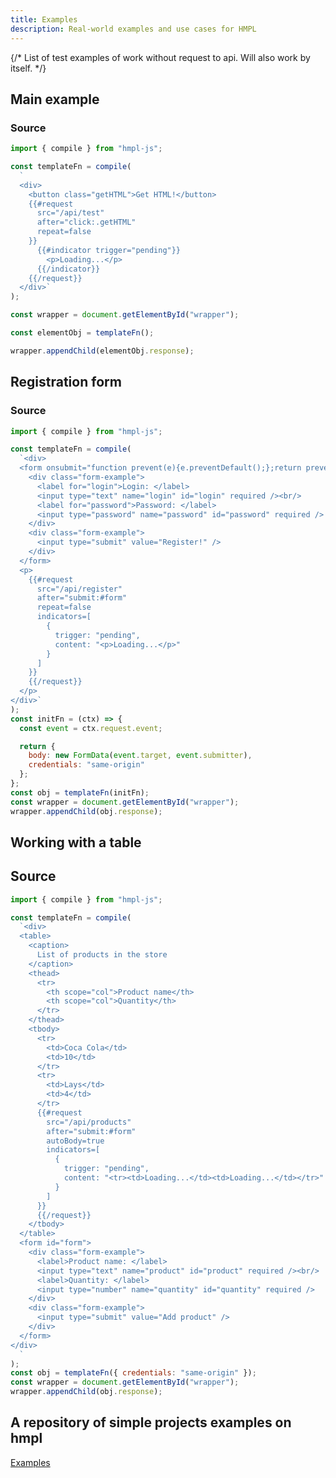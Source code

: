 ```yaml
---
title: Examples
description: Real-world examples and use cases for HMPL
---
```


{/* List of test examples of work without request to api. Will also work by itself. */}


## Main example

<Preview>
  <div slot="preview">
    <MainExample client:only="vue" />
  </div>
</Preview>

### Source

```js v-pre
import { compile } from "hmpl-js";

const templateFn = compile(
  `
  <div>
    <button class="getHTML">Get HTML!</button>
    {{#request
      src="/api/test"
      after="click:.getHTML"
      repeat=false
    }}
      {{#indicator trigger="pending"}}
        <p>Loading...</p>
      {{/indicator}}
    {{/request}}
  </div>`
);

const wrapper = document.getElementById("wrapper");

const elementObj = templateFn();

wrapper.appendChild(elementObj.response);
```

## Registration form

<Preview>
  <div slot="preview">
    <RegistrationFormExample client:only="vue" />
  </div>
</Preview>

### Source

```js v-pre
import { compile } from "hmpl-js";

const templateFn = compile(
  `<div>
  <form onsubmit="function prevent(e){e.preventDefault();};return prevent(event);" id="form">
    <div class="form-example">
      <label for="login">Login: </label>
      <input type="text" name="login" id="login" required /><br/>
      <label for="password">Password: </label>
      <input type="password" name="password" id="password" required />
    </div>
    <div class="form-example">
      <input type="submit" value="Register!" />
    </div>
  </form>
  <p>
    {{#request
      src="/api/register"
      after="submit:#form"
      repeat=false
      indicators=[
        {
          trigger: "pending",
          content: "<p>Loading...</p>"
        }
      ]
    }}
    {{/request}}
  </p>
</div>`
);
const initFn = (ctx) => {
  const event = ctx.request.event;

  return {
    body: new FormData(event.target, event.submitter),
    credentials: "same-origin"
  };
};
const obj = templateFn(initFn);
const wrapper = document.getElementById("wrapper");
wrapper.appendChild(obj.response);
```

## Working with a table

<Preview>
  <div slot="preview">
    <TableExample client:only="vue" />
  </div>
</Preview>

## Source

```js v-pre
import { compile } from "hmpl-js";

const templateFn = compile(
  `<div>
  <table>
    <caption>
      List of products in the store
    </caption>
    <thead>
      <tr>
        <th scope="col">Product name</th>
        <th scope="col">Quantity</th>
      </tr>
    </thead>
    <tbody>
      <tr>
        <td>Coca Cola</td>
        <td>10</td>
      </tr>
      <tr>
        <td>Lays</td>
        <td>4</td>
      </tr>
      {{#request
        src="/api/products"
        after="submit:#form"
        autoBody=true
        indicators=[
          {
            trigger: "pending",
            content: "<tr><td>Loading...</td><td>Loading...</td></tr>"
          }
        ]
      }}
      {{/request}}
    </tbody>
  </table>
  <form id="form">
    <div class="form-example">
      <label>Product name: </label>
      <input type="text" name="product" id="product" required /><br/>
      <label>Quantity: </label>
      <input type="number" name="quantity" id="quantity" required />
    </div>
    <div class="form-example">
      <input type="submit" value="Add product" />
    </div>
  </form>
</div>
  `
);
const obj = templateFn({ credentials: "same-origin" });
const wrapper = document.getElementById("wrapper");
wrapper.appendChild(obj.response);
```

## A repository of simple projects examples on hmpl

[Examples](https://github.com/hmpl-language/examples)
